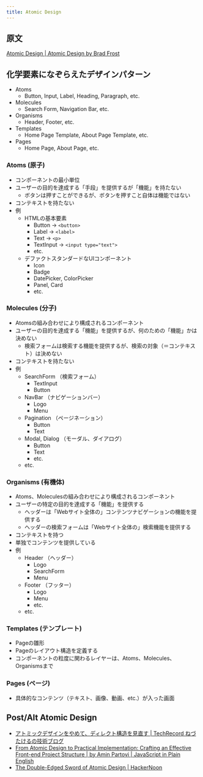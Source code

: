 ```yaml
---
title: Atomic Design
---
```


## 原文

[Atomic Design | Atomic Design by Brad Frost](https://atomicdesign.bradfrost.com/table-of-contents/)

## 化学要素になぞらえたデザインパターン

- Atoms
  - Button, Input, Label, Heading, Paragraph, etc.
- Molecules
  - Search Form, Navigation Bar, etc.
- Organisms
  - Header, Footer, etc.
- Templates
  - Home Page Template, About Page Template, etc.
- Pages
  - Home Page, About Page, etc.

### Atoms (原子)

- コンポーネントの最小単位
- ユーザーの目的を達成する「手段」を提供するが「機能」を持たない
  - ボタンは押すことができるが、ボタンを押すこと自体は機能ではない
- コンテキストを持たない
- 例
  - HTMLの基本要素
    - Button -> `<button>`
    - Label -> `<label>`
    - Text -> `<p>`
    - TextInput -> `<input type="text">`
    - etc.
  - デファクトスタンダードなUIコンポーネント
    - Icon
    - Badge
    - DatePicker, ColorPicker
    - Panel, Card
    - etc.

### Molecules (分子)

- Atomsの組み合わせにより構成されるコンポーネント
- ユーザーの目的を達成する「機能」を提供するが、何のための「機能」かは決めない
  - 検索フォームは検索する機能を提供するが、検索の対象（＝コンテキスト）は決めない
- コンテキストを持たない
- 例
  - SearchForm （検索フォーム）
    - TextInput
    - Button
  - NavBar （ナビゲーションバー）
    - Logo
    - Menu
  - Pagination （ページネーション）
    - Button
    - Text
  - Modal, Dialog （モーダル、ダイアログ）
    - Button
    - Text
    - etc.
  - etc.

### Organisms (有機体)

- Atoms、Moleculesの組み合わせにより構成されるコンポーネント
- ユーザーの特定の目的を達成する「機能」を提供する
  - ヘッダーは「Webサイト全体の」コンテンツナビゲーションの機能を提供する
  - ヘッダーの検索フォームは「Webサイト全体の」検索機能を提供する
- コンテキストを持つ
- 単独でコンテンツを提供している
- 例
  - Header （ヘッダー）
    - Logo
    - SearchForm
    - Menu
  - Footer （フッター）
    - Logo
    - Menu
    - etc.
  - etc.

### Templates (テンプレート)

- Pageの雛形
- Pageのレイアウト構造を定義する
- コンポーネントの粒度に関わるレイヤーは、Atoms、Molecules、Organismsまで

### Pages (ページ)

- 具体的なコンテンツ（テキスト、画像、動画、etc.）が入った画面

## Post/Alt Atomic Design

- [アトミックデザインをやめて、ディレクト構造を見直す | TechRecord ねづたけるの技術ブログ](https://tech-record.com/post/cG9zdDoyOQ==)
- [From Atomic Design to Practical Implementation: Crafting an Effective Front-end Project Structure | by Amin Partovi | JavaScript in Plain English](https://javascript.plainenglish.io/from-atomic-design-to-practical-implementation-crafting-an-effective-front-end-project-structure-93d2816dcb79)
- [The Double-Edged Sword of Atomic Design | HackerNoon](https://hackernoon.com/the-double-edged-sword-of-atomic-design)
